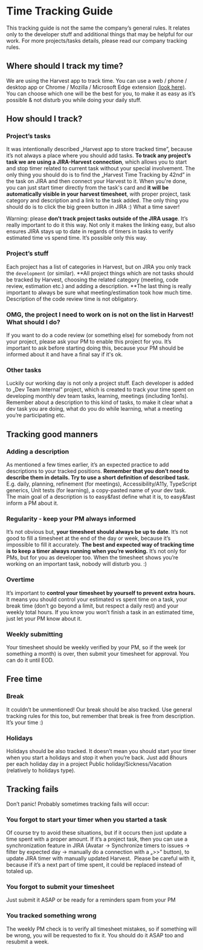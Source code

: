 # Time Tracking Guide

This tracking guide is not the same the company’s general rules. It relates only to the developer stuff and additional things that may be helpful for our work.
For more projects/tasks details, please read our company tracking rules.

## Where should I track my time?
We are using the Harvest app to track time. You can use a web / phone / desktop app or Chrome / Mozilla / Microsoft Edge extension [(look here)](https://www.getharvest.com/apps-and-integrations/directory#mobile-desktop). You can choose which one will be the best for you, to make it as easy as it’s possible & not disturb you while doing your daily stuff.


## How should I track?

### Project’s tasks
It was intentionally described „Harvest app to store tracked time”, because it’s not always a place where you should add tasks.
**To track any project’s task we are using a JIRA-Harvest connection**, which allows you to start and stop timer related to current task without your special involvement.
The only thing you should do is to find the „Harvest Time Tracking by 42nd” in the task on JIRA and then connect your Harvest to it. When you're done, you can just start timer directly from the task's card and **it will be automatically visible in your harvest timesheet**, with proper project, task category and description and a link to the task added.
The only thing you should do is to click the big green button in JIRA :) What a time saver!

Warning: please **don’t track project tasks outside of the JIRA usage**. It’s really important to do it this way. Not only it makes the linking easy, but also ensures JIRA stays up to date in regards of timers in tasks to verify estimated time vs spend time. It’s possible only this way.

### Project’s stuff
Each project has a list of categories in Harvest, but on JIRA you only track the `development` (or similar). **All project things which are not tasks should be tracked by Harvest, choosing the related category (meeting, code review, estimation etc.) and adding a description. **The last thing is really important to always be sure what meeting/estimation took how much time. Description of the code review time is not obligatory.

### OMG, the project I need to work on is not on the list in Harvest! What should I do?
If you want to do a code review (or something else) for somebody from not your project, please ask your PM to enable this project for you. It’s important to ask before starting doing this, because your PM should be informed about it and have a final say if it's ok.

### Other tasks
Luckily our working day is not only a project stuff. Each developer is added to „Dev Team Internal” project, which is created to track your time spent on developing monthly dev team tasks, learning, meetings (including 1on1s). Remember about a description to this kind of tasks, to make it clear what a dev task you are doing, what do you do while learning, what a meeting you’re participating etc.


## Tracking good manners

### Adding a description
As mentioned a few times earlier, it’s an expected practice to add descriptions to your tracked positions. **Remember that you don’t need to describe them in details. Try to use a short definition of described task.** E.g. daily, planning, refinement (for meetings), Accessibility/A11y, TypeScript generics, Unit tests (for learning), a copy-pasted name of your dev task. The main goal of a description is to easy&fast define what it is, to easy&fast inform a PM about it.

### Regularity - keep your PM always informed
It’s not obvious but, **your timesheet should always be up to date**. It’s not good to fill a timesheet at the end of the day or week, because it’s impossible to fill it accurately. **The best and expected way of tracking time is to keep a timer always running when you’re working.**
It’s not only for PMs, but for you as developer too. When the timesheet shows you’re working on an important task, nobody will disturb you. :)

### Overtime
It’s important to **control your timesheet by yourself to prevent extra hours.** It means you should control your estimated vs spent time on a task, your break time (don’t go beyond a limit, but respect a daily rest) and your weekly total hours.
If you know you won’t finish a task in an estimated time, just let your PM know about it.

### Weekly submitting
Your timesheet should be weekly verified by your PM, so if the week (or something a month) is over, then submit your timesheet for approval. You can do it until EOD.

## Free time

### Break
It couldn’t be unmentioned! Our break should be also tracked. Use general tracking rules for this too, but remember that break is free from description. It’s your time :)

### Holidays
Holidays should be also tracked. It doesn’t mean you should start your timer when you start a holidays and stop it when you’re back. Just add 8hours per each holiday day in a project Public holiday/Sickness/Vacation (relatively to holidays type).


## Tracking fails
Don’t panic! Probably sometimes tracking fails will occur:

### You forgot to start your timer when you started a task
Of course try to avoid these situations, but if it occurs then just update a time spent with a proper amount. If it’s a project task, then you can use a synchronization feature in JIRA (Avatar -> Synchronize timers to issues -> filter by expected day -> manually do a connection with a „>>” button), to update JIRA timer with manually updated Harvest.  Please be careful with it, because if it’s a next part of time spent, it could be replaced instead of totaled up.

### You forgot to submit your timesheet
Just submit it ASAP or be ready for a reminders spam from your PM

### You tracked something wrong
The weekly PM check is to verify all timesheet mistakes, so if something will be wrong, you will be requested to fix it. You should do it ASAP too and resubmit a week.
